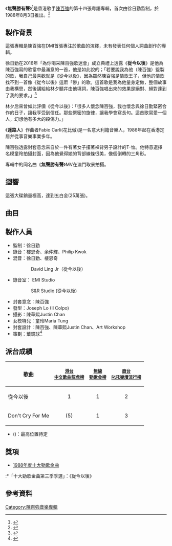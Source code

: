 {{About|一張陳百強音樂專輯|该音樂專輯的名稱出处唐朝白居易一詩|琵琶行}}
{{Infobox Album
| name		= 無聲勝有聲
| type		= [[專輯|專輯]]
| artist	= [[陳百強|陳百強]]
| cover		= 陳百強_無聲勝有聲_Cover.jpg
| background  = 
| released	= 1988年8月3日
| recorded	= 1988年
| genre		= [[粵語流行音樂|粵語流行音樂]]
| length	= 37分49秒
| label		= [[迪生唱片|DMI唱片 (香港)]]
| producer	= [[徐日勤|徐日勤]]
| prev_title = [[神仙也移民|神仙也移民]]
| prev_year  = 1988 <!-- 2月2日 -->
| next_title = [[冬暖|冬暖]]
| next_year  = 1988 <!-- 12月13日 -->
}}

《'''無聲勝有聲'''》<ref>{{cite web |title=《無聲勝有聲》唱片數據庫 |url=https://musicbrainz.org/release/9b2861d1-79e0-49ca-b858-0ff84aebd9a1 |website=Musicbrainz}}</ref>是香港歌手[[陳百強|陳百強]]的第十四張粵語專輯，首次由徐日勤监制，於1988年8月3日推出。<ref>{{cite book |author1=黃國恩 |title=這樣憶起陳百強 |date=2019-07-17 |publisher=非凡出版 |isbn=9789888573301 |url=https://books.google.com.sg/books?id=L57LDwAAQBAJ |access-date=2022-01-08 |archive-date=2021-11-28 |archive-url=https://web.archive.org/web/20211128092727/https://books.google.com.sg/books?id=L57LDwAAQBAJ |dead-url=no }}</ref>

==製作背景==
這張專輯是陳百強在DMI首張專注於歌曲的演繹，未有發表任何個人詞曲創作的專輯。

徐日勤在2016年「為你喝采陳百強歌迷會」成立典禮上透露《'''從今以後'''》是他為陳百強寫的歌當中最滿意的一首，他是如此說的；「若要說我為他（陳百強）監製的歌，我自己最喜歡就是《從今以後》，因為雖然陳百強是情歌王子，但他的情歌找不到一首像《從今以後》這麽「慘」的歌。這首歌是我為他量身定做，整個故事由我構思，然後講給給林夕聽幷由他填詞，陳百強唱出來的效果是絕對、絕對達到了我的要求。」<ref>{{cite web |title=徐日勤談陳百強與歌曲《從今以後》 |url=https://www.youtube.com/watch?v=hIKyP1umO84 |website=Youtube}}</ref>

林夕后來曾如此評價《從今以後》：「很多人懷念陳百強，我也懷念與徐日勤緊密合作的日子，讓我享受到信任。那些緊密的旋律，讓我學會寫長句。這首歌寫愛一個人，幻想他有多大的殺傷力。」

《'''迷路人'''》作曲者Fabio Carli(花比傲)是一名意大利籍音樂人，1986年起在香港定居幷從事音樂事業多年。

陳百強透露封套意念來自於一件有著女子摟著裸背男子設計的T-恤。他特意選擇名模童玲拍攝封面，因為他覺得她的背部線條很美，像個倒轉的三角形。

專輯中的同名曲《'''無聲勝有聲'''》MV在澳門取景拍攝。

==迴響==
這張大碟銷量極高，達到五白金(25萬張)。

==曲目==
{{Tracklist
| collapsed = 
| headline = 
| font_size = 
| total_length = 37:49

| all_writing = 
| all_music = 
| all_lyrics = 
| all_arranger = 
| all_producer = 徐日勤
| all_except = 

| writing_credits = 
| music_credits = yes
| lyrics_credits = yes
| arranger_credits = yes
| extra_column = 
| longnote_column = yes

| title1 = 從今以後
| note1 = 
| longnote1 = '''第二主打'''
| music1 = [[徐日勤|徐日勤]]
| lyrics1 = [[林夕|林夕]]
| arranger1 = 徐日勤
| extra1 = 
| length1 = 4:25

| title2 = 一串音符
| note2 = 
| longnote2 = 改編自Angie Dylan的《Love on the Rebound》
| music2 = Nico Verrips<br>Marco Roosink
| lyrics2 = [[潘偉源|潘偉源]]
| arranger2 = 徐日勤
| extra2 = 
| length2 = 3:44

| title3 = 迷路人
| note3 = 
| longnote3 = 
| music3 = Fabio Carli
| lyrics3 = 葉建華
| arranger3 = Fabio Carli
| extra3 = 
| length3 = 3:35

| title4 = 昨日、今日、明日
| note4 = 
| longnote4 = 
| music4 = [[顧嘉輝|顧嘉輝]]
| lyrics4 = [[鄭國江|鄭國江]]
| arranger4 = 顧嘉輝
| extra4 = 
| length4 = 3:45

| title5 = 怨女
| note5 = 
| longnote5 =
| music5 = 徐日勤
| lyrics5 = 林夕
| arranger5 = 徐日勤
| extra5 = 
| length5 = 3:55

| title6 = Don't Cry For Me
| note6 =
| longnote6 = '''第三主打'''
| music6 = [[倫永亮|倫永亮]]
| lyrics6 = 胡人
| arranger6 = 倫永亮
| extra6 = 
| length6 = 3:45

| title7 = 無聲勝有聲
| note7 = 無線電視劇《衰鬼迫人》插曲
| longnote7 = '''第一主打'''
| music7 = 徐日勤
| lyrics7 = 林夕
| arranger7 = 徐日勤
| extra7 = 
| length7 = 4:02

| title8 = 孤寂
| note8 = 
| longnote8 = 
| music8 = 孫偉明
| lyrics8 = 潘偉源
| arranger8 = 孫偉明
| extra8 = 
| length8 = 3:50

| title9 = 幻像
| note9 = 
| longnote9 = 
| music9 = [[唐奕聰|唐奕聰]]
| lyrics9 = [[因葵|因葵]]
| arranger9 = 唐奕聰
| extra9 = 
| length9 = 3:43

| title10 = 令你著迷
| note10 = 無線電視劇《衰鬼迫人》主題曲
| longnote10 = 電視劇《衰鬼逼人》于1988.07.11至08.05播出
| music10 = [[郭小霖|郭小霖]]
| lyrics10 = 鄭國江
| arranger10 = 袁卓繁
| extra10 = 
| length10 = 3:05
}}

==製作人員==
*監制：徐日勤
*錄音：樓恩奇、余仲輝、Philip Kwok
*混音：徐日勤、樓恩奇
:::David Ling Jr（從今以後）
*錄音室： EMI Studio
::::S&R Studio (從今以後)
*封套意念：陳百強
*發型：Joseph Lo (Il Colpo)
*攝影：陳華熙Justin Chan
*女模特兒：童玲Maria Tung
*封套設計：陳百強、陳華熙Justin Chan、Art Workshop
*策劃：葉鏡球<ref>{{cite web |title=《無聲勝有聲》唱片封底及製作人員名單 |url=http://www.dannychan.cn/danny-library/wp-content/uploads/2015/06/1988無聲勝有聲-封底2_yyfixed.jpg}}</ref>

==派台成績==
{| class="wikitable"
|-
! 歌曲
! <small>[[歷年中文歌曲龍虎榜冠軍歌曲|港台<br>中文歌曲龍虎榜]]</small>
! <small>[[勁歌金榜|無線<br>勁歌金榜]]</small>
! <small>[[歷年903專業推介冠軍歌曲|商台<br>叱吒樂壇流行榜]]</small>
|-
| 從今以後
| style="text-align:center;"|1
| style="text-align:center;"|1
| style="text-align:center;"|2
|-
| Don't Cry For Me
| style="text-align:center;"|(5)
| style="text-align:center;"|1
| style="text-align:center;"|3
|}
*()：最高位置待定

== 獎項 ==
*[[1988年度十大勁歌金曲得獎名單|1988年度十大勁歌金曲]]
:*「十大勁歌金曲第三季季選」：《從今以後》

==參考資料==
{{reflist}}

{{陳百強}}
[[Category:陳百強音樂專輯|Category:陳百強音樂專輯]]